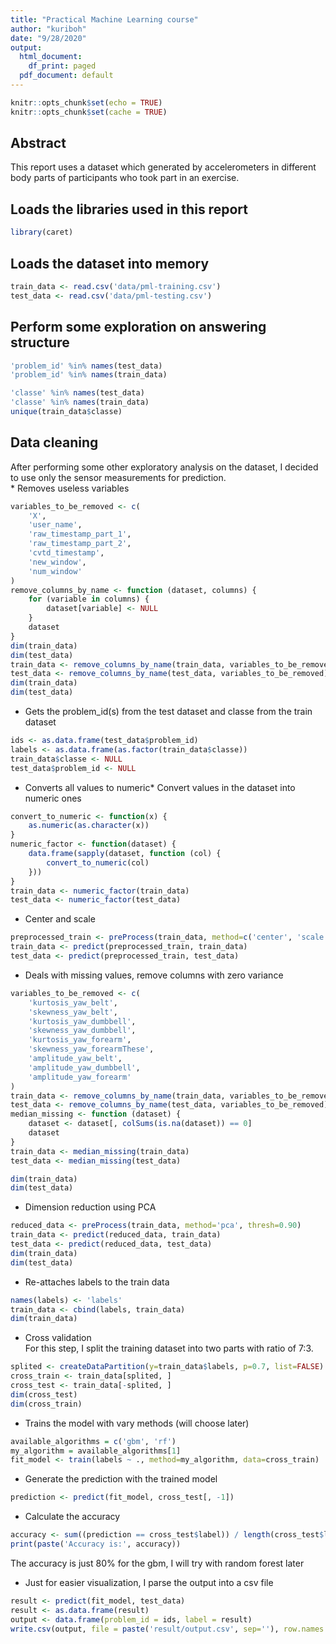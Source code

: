 ```yaml
---
title: "Practical Machine Learning course"
author: "kuriboh"
date: "9/28/2020"
output:
  html_document:
    df_print: paged
  pdf_document: default
---
```


```r
knitr::opts_chunk$set(echo = TRUE)
knitr::opts_chunk$set(cache = TRUE)
```

## Abstract  
This report uses a dataset which generated by accelerometers in different body parts of participants who took part in an exercise.  
  
## Loads the libraries used in this report  
```r
library(caret)
```

## Loads the dataset into memory  
```r
train_data <- read.csv('data/pml-training.csv')
test_data <- read.csv('data/pml-testing.csv')
```  
  
## Perform some exploration on answering structure  
```r
'problem_id' %in% names(test_data)
'problem_id' %in% names(train_data)

'classe' %in% names(test_data)
'classe' %in% names(train_data)
unique(train_data$classe)
```
## Data cleaning  
After performing some other exploratory analysis on the dataset, I decided to use only the sensor measurements for prediction.  
* Removes useless variables  
```r
variables_to_be_removed <- c(
    'X',
    'user_name',
    'raw_timestamp_part_1',
    'raw_timestamp_part_2',
    'cvtd_timestamp',
    'new_window',
    'num_window'
)
remove_columns_by_name <- function (dataset, columns) {
    for (variable in columns) {
        dataset[variable] <- NULL
    }
    dataset
}
dim(train_data)
dim(test_data)
train_data <- remove_columns_by_name(train_data, variables_to_be_removed)
test_data <- remove_columns_by_name(test_data, variables_to_be_removed)
dim(train_data)
dim(test_data)
```
  
* Gets the problem_id(s) from the test dataset and classe from the train dataset  
```r
ids <- as.data.frame(test_data$problem_id)
labels <- as.data.frame(as.factor(train_data$classe))
train_data$classe <- NULL
test_data$problem_id <- NULL
```
  
* Converts all values to numeric* Convert values in the dataset into numeric ones  
```r
convert_to_numeric <- function(x) {
    as.numeric(as.character(x))
}
numeric_factor <- function(dataset) {
    data.frame(sapply(dataset, function (col) {
        convert_to_numeric(col)
    }))
}
train_data <- numeric_factor(train_data)
test_data <- numeric_factor(test_data)
```
  
* Center and scale  
```r
preprocessed_train <- preProcess(train_data, method=c('center', 'scale'))
train_data <- predict(preprocessed_train, train_data)
test_data <- predict(preprocessed_train, test_data)
```
  
* Deals with missing values, remove columns with zero variance  
```r
variables_to_be_removed <- c(
    'kurtosis_yaw_belt',
    'skewness_yaw_belt',
    'kurtosis_yaw_dumbbell',
    'skewness_yaw_dumbbell',
    'kurtosis_yaw_forearm',
    'skewness_yaw_forearmThese',
    'amplitude_yaw_belt',
    'amplitude_yaw_dumbbell',
    'amplitude_yaw_forearm'
)
train_data <- remove_columns_by_name(train_data, variables_to_be_removed)
test_data <- remove_columns_by_name(test_data, variables_to_be_removed)
median_missing <- function (dataset) {
    dataset <- dataset[, colSums(is.na(dataset)) == 0]
    dataset
}
train_data <- median_missing(train_data)
test_data <- median_missing(test_data)

dim(train_data)
dim(test_data)
```
  
* Dimension reduction using PCA  
```r
reduced_data <- preProcess(train_data, method='pca', thresh=0.90)
train_data <- predict(reduced_data, train_data)
test_data <- predict(reduced_data, test_data)
dim(train_data)
dim(test_data)
```
  
* Re-attaches labels to the train data  
```r
names(labels) <- 'labels'
train_data <- cbind(labels, train_data)
dim(train_data)
```
  
* Cross validation  
For this step, I split the training dataset into two parts with ratio of 7:3.  
```r
splited <- createDataPartition(y=train_data$labels, p=0.7, list=FALSE)
cross_train <- train_data[splited, ]
cross_test <- train_data[-splited, ]
dim(cross_test)
dim(cross_train)
```
  
* Trains the model with vary methods (will choose later)  
```r
available_algorithms = c('gbm', 'rf')
my_algorithm = available_algorithms[1]
fit_model <- train(labels ~ ., method=my_algorithm, data=cross_train)
```
  
* Generate the prediction with the trained model  
```r
prediction <- predict(fit_model, cross_test[, -1])
```
  
* Calculate the accuracy  
```r
accuracy <- sum((prediction == cross_test$label)) / length(cross_test$label)
print(paste('Accuracy is:', accuracy))
```
  
The accuracy is just 80% for the gbm, I will try with random forest later  
  
* Just for easier visualization, I parse the output into a csv file  
```r
result <- predict(fit_model, test_data)
result <- as.data.frame(result)
output <- data.frame(problem_id = ids, label = result)
write.csv(output, file = paste('result/output.csv', sep=''), row.names = FALSE)
```